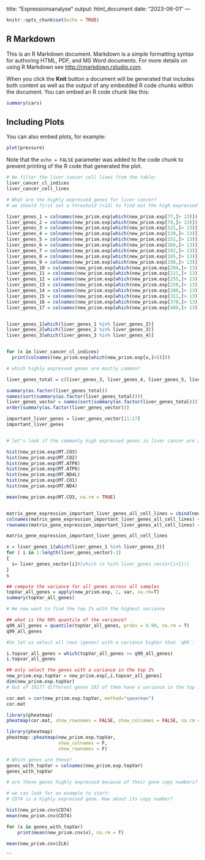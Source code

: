 title: "Expressionsanalyse"
output: html_document
date: "2023-06-01"
---

```r
knitr::opts_chunk$set(echo = TRUE)
```

## R Markdown

This is an R Markdown document. Markdown is a simple formatting syntax for authoring HTML, PDF, and MS Word documents. For more details on using R Markdown see <http://rmarkdown.rstudio.com>.

When you click the **Knit** button a document will be generated that includes both content as well as the output of any embedded R code chunks within the document. You can embed an R code chunk like this:

```r
summary(cars)
```

## Including Plots

You can also embed plots, for example:

```r
plot(pressure)
```

Note that the `echo = FALSE` parameter was added to the code chunk to prevent printing of the R code that generated the plot.

```r
# We filter the liver cancer cell lines from the table:
liver_cancer_cl_indices
liver_cancer_cell_lines
```



```r
# What are the highly expressed genes for liver cancer?
# we should first set a threshold (>13) to find out the high expressed genes. We try to minimize the number of genes as much as we can to find out the most highly expressed genes.

liver_genes_1 = colnames(new_prism.exp[which(new_prism.exp[77,]> 13)])
liver_genes_2 = colnames(new_prism.exp[which(new_prism.exp[79,]> 13)])
liver_genes_3 = colnames(new_prism.exp[which(new_prism.exp[121,]> 13)])
liver_genes_4 = colnames(new_prism.exp[which(new_prism.exp[139,]> 13)])
liver_genes_5 = colnames(new_prism.exp[which(new_prism.exp[151,]> 13)])
liver_genes_6 = colnames(new_prism.exp[which(new_prism.exp[166,]> 13)])
liver_genes_7 = colnames(new_prism.exp[which(new_prism.exp[192,]> 13)])
liver_genes_8 = colnames(new_prism.exp[which(new_prism.exp[195,]> 13)])
liver_genes_9 = colnames(new_prism.exp[which(new_prism.exp[198,]> 13)])
liver_genes_10 = colnames(new_prism.exp[which(new_prism.exp[204,]> 13)])
liver_genes_11 = colnames(new_prism.exp[which(new_prism.exp[221,]> 13)])
liver_genes_12 = colnames(new_prism.exp[which(new_prism.exp[255,]> 13)])
liver_genes_13 = colnames(new_prism.exp[which(new_prism.exp[258,]> 13)])
liver_genes_14 = colnames(new_prism.exp[which(new_prism.exp[280,]> 13)])
liver_genes_15 = colnames(new_prism.exp[which(new_prism.exp[311,]> 13)])
liver_genes_16 = colnames(new_prism.exp[which(new_prism.exp[378,]> 13)])
liver_genes_17 = colnames(new_prism.exp[which(new_prism.exp[480,]> 13)])


liver_genes_1[which(liver_genes_1 %in% liver_genes_2)]
liver_genes_2[which(liver_genes_2 %in% liver_genes_3)]
liver_genes_3[which(liver_genes_3 %in% liver_genes_4)]


for (x in liver_cancer_cl_indices)
  print(colnames(new_prism.exp[which(new_prism.exp[x,]>5)]))
```

```r
# which highly expressed genes are mostly common?

liver_genes_total = c(liver_genes_3, liver_genes_4, liver_genes_5, liver_genes_6, liver_genes_7, liver_genes_8, liver_genes_9, liver_genes_10, liver_genes_11, liver_genes_12, liver_genes_13, liver_genes_14, liver_genes_15, liver_genes_16, liver_genes_17)

summary(as.factor(liver_genes_total))
names(sort(summary(as.factor(liver_genes_total))))
liver_genes_vector = names(sort(summary(as.factor(liver_genes_total))))
order(summary(as.factor(liver_genes_vector)))

important_liver_genes = liver_genes_vector[11:17]
important_liver_genes


# let's look if the commonly high expressed genes in liver cancer are also highly expressed in other cancer cell lines or not.

hist(new_prism.exp$MT.CO3)
hist(new_prism.exp$MT.CO2)
hist(new_prism.exp$MT.ATP8)
hist(new_prism.exp$MT.ATP6)
hist(new_prism.exp$MT.ND4L)
hist(new_prism.exp$MT.CO1)
hist(new_prism.exp$MT.ND4)

mean(new_prism.exp$MT.CO3, na.rm = TRUE)


matrix_gene_expression_important_liver_genes_all_cell_lines = cbind(new_prism.exp$MT.CO3, new_prism.exp$MT.CO2, new_prism.exp$MT.ATP8, new_prism.exp$MT.ATP6, new_prism.exp$MT.ND4L, new_prism.exp$MT.CO1, new_prism.exp$MT.ND4)
colnames(matrix_gene_expression_important_liver_genes_all_cell_lines) <- c("MT.CO3", "MT.CO2", "MT.ATP8", "MT.ATP6", "MT.ND4L", "MT.CO1", "MT.ND4")
rownames(matrix_gene_expression_important_liver_genes_all_cell_lines) <- c(new_prism.cl$DepMap_ID)

matrix_gene_expression_important_liver_genes_all_cell_lines

```


```r
x = liver_genes_1[which(liver_genes_1 %in% liver_genes_2)]
for ( i in 1:length(liver_genes_vector)-1)
{
  s= liver_genes_vector[i]#[which (x %in% liver_genes_vector[i+1])]
}
s
```


```r
## compute the variance for all genes across all samples
topVar_all_genes = apply(new_prism.exp, 2, var, na.rm=T)
summary(topVar_all_genes)

# We now want to find the top 1% with the highest variance

## what is the 99% quantile of the variance?
q99_all_genes = quantile(topVar_all_genes, probs = 0.99, na.rm = T)
q99_all_genes

#So let us select all rows (genes) with a variance higher than `q99`:

i.topvar_all_genes = which(topVar_all_genes >= q99_all_genes)
i.topvar_all_genes

## only select the genes with a variance in the top 1%
new_prism.exp.topVar = new_prism.exp[,i.topvar_all_genes]
dim(new_prism.exp.topVar)
# Out of 19177 different genes 192 of them have a variance in the top 1%.

cor.mat = cor(new_prism.exp.topVar, method="spearman")
cor.mat

library(pheatmap)
pheatmap(cor.mat, show_rownames = FALSE, show_colnames = FALSE, na.rm = T)

library(pheatmap)
pheatmap::pheatmap(new_prism.exp.topVar,
                   show_colnames = F,
                   show_rownames = F)

# Which genes are these?
genes_with_topVar = colnames(new_prism.exp.topVar)
genes_with_topVar

```

```r
# are these genes highly expressed because of their gene copy numbers?

# we can look for an example to start:
# CD74 is a highly expressed gene. How about its copy number?

hist(new_prism.cnv$CD74)
mean(new_prism.cnv$CD74)

for (x in genes_with_topVar)
    print(mean(new_prism.cnv$x), na.rm = T)

mean(new_prism.cnv$IL6)

```
```


